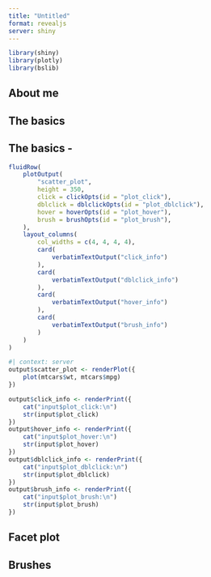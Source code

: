 ```yaml
---
title: "Untitled"
format: revealjs
server: shiny
---
```

```r
library(shiny)
library(plotly)
library(bslib)
```

## About me

##  The basics

## The basics - 

```r
fluidRow(
    plotOutput(
        "scatter_plot",
        height = 350,
        click = clickOpts(id = "plot_click"),
        dblclick = dblclickOpts(id = "plot_dblclick"),
        hover = hoverOpts(id = "plot_hover"),
        brush = brushOpts(id = "plot_brush"),
    ),
    layout_columns(
        col_widths = c(4, 4, 4, 4),
        card(
            verbatimTextOutput("click_info")
        ),
        card(
            verbatimTextOutput("dblclick_info")
        ),
        card(
            verbatimTextOutput("hover_info")
        ),
        card(
            verbatimTextOutput("brush_info")
        )
    )
)
```

```r
#| context: server
output$scatter_plot <- renderPlot({
    plot(mtcars$wt, mtcars$mpg)
})

output$click_info <- renderPrint({
    cat("input$plot_click:\n")
    str(input$plot_click)
})
output$hover_info <- renderPrint({
    cat("input$plot_hover:\n")
    str(input$plot_hover)
})
output$dblclick_info <- renderPrint({
    cat("input$plot_dblclick:\n")
    str(input$plot_dblclick)
})
output$brush_info <- renderPrint({
    cat("input$plot_brush:\n")
    str(input$plot_brush)
})
```

## Facet plot

## Brushes

